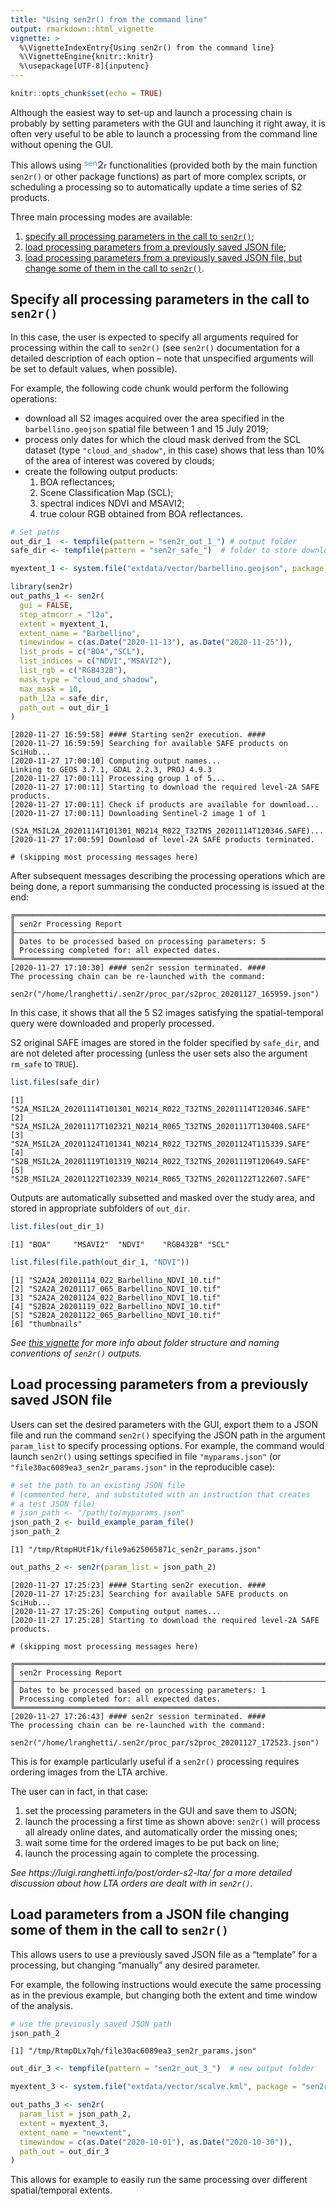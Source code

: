 ```yaml
---
title: "Using sen2r() from the command line"
output: rmarkdown::html_vignette
vignette: >
  %\VignetteIndexEntry{Using sen2r() from the command line}
  %\VignetteEngine{knitr::knitr}
  %\usepackage[UTF-8]{inputenc}
---
```


```r
knitr::opts_chunk$set(echo = TRUE)
```

Although the easiest way to set-up and launch a processing chain is probably by 
setting parameters with the GUI and launching it right away, 
it is often very useful to be able to launch a processing from the command line
without opening the GUI.

This allows using 
<span style="color:#5793dd;vertical-align:top;font-size:90%;font-weight:normal;">sen</span><span style="color:#6a7077;vertical-align:baseline;font-size:115%;font-weight:bolder;">2</span><span style="color:#2f66d5;vertical-align:baseline;font-size:90%;font-weight:bold;">r</span>
functionalities (provided both by the main function `sen2r()` or other package
functions) as part of more complex scripts, or scheduling a processing so to 
automatically update a time series of S2 products.

Three main processing modes are available: 

1. [specify all processing parameters in the call to `sen2r()`](#specify-all-processing-parameters-in-the-call-to-sen2r);
2. [load processing parameters from a previously saved JSON file](#load-processing-parameters-from-a-previously-saved-json-file);
3. [load processing parameters from a previously saved JSON file, but change some of them in the call to `sen2r()`](#load-parameters-from-a-json-file-changing-some-of-them-in-the-call-to-sen2r).
 
 
## Specify all processing parameters in the call to `sen2r()`

In this case, the user is expected to specify all arguments required for 
processing within the call to `sen2r()` 
(see `sen2r()` documentation for a detailed description of each option -- 
note that unspecified arguments will be set to default values, when possible).

For example, the following code chunk would perform the following operations:

- download all S2 images acquired over the area specified in the 
    `barbellino.geojson` spatial file between 1 and 15 July 2019;
- process only dates for which the cloud mask derived from the SCL dataset
    (type `"cloud_and_shadow"`, in this case)
    shows that less than 10% of the area of interest was covered by clouds;
- create the following output products:
    1. BOA reflectances;
    2. Scene Classification Map (SCL);
    3. spectral indices NDVI and MSAVI2;
    4. true colour RGB obtained from BOA reflectances.

```r
# Set paths
out_dir_1  <- tempfile(pattern = "sen2r_out_1_") # output folder
safe_dir <- tempfile(pattern = "sen2r_safe_")  # folder to store downloaded SAFE

myextent_1 <- system.file("extdata/vector/barbellino.geojson", package = "sen2r") 

library(sen2r)
out_paths_1 <- sen2r(
  gui = FALSE,
  step_atmcorr = "l2a",
  extent = myextent_1,
  extent_name = "Barbellino",
  timewindow = c(as.Date("2020-11-13"), as.Date("2020-11-25")),
  list_prods = c("BOA","SCL"),
  list_indices = c("NDVI","MSAVI2"),
  list_rgb = c("RGB432B"),
  mask_type = "cloud_and_shadow",
  max_mask = 10, 
  path_l2a = safe_dir,
  path_out = out_dir_1
)
```
```
[2020-11-27 16:59:58] #### Starting sen2r execution. ####
[2020-11-27 16:59:59] Searching for available SAFE products on SciHub...
[2020-11-27 17:00:10] Computing output names...
Linking to GEOS 3.7.1, GDAL 2.2.3, PROJ 4.9.3
[2020-11-27 17:00:11] Processing group 1 of 5...
[2020-11-27 17:00:11] Starting to download the required level-2A SAFE products.
[2020-11-27 17:00:11] Check if products are available for download...
[2020-11-27 17:00:11] Downloading Sentinel-2 image 1 of 1
           (S2A_MSIL2A_20201114T101301_N0214_R022_T32TNS_20201114T120346.SAFE)...
[2020-11-27 17:00:59] Download of level-2A SAFE products terminated.

# (skipping most processing messages here)
```
After subsequent messages describing the processing operations which are being done,
a report summarising the conducted processing is issued at the end: 
```
╔══════════════════════════════════════════════════════════════════════════════
║ sen2r Processing Report
╟──────────────────────────────────────────────────────────────────────────────
║ Dates to be processed based on processing parameters: 5
║ Processing completed for: all expected dates.
╚══════════════════════════════════════════════════════════════════════════════
[2020-11-27 17:10:30] #### sen2r session terminated. ####
The processing chain can be re-launched with the command:
  sen2r("/home/lranghetti/.sen2r/proc_par/s2proc_20201127_165959.json")

```

In this case, it shows that all the 5 S2 images satisfying the spatial-temporal 
query were downloaded and properly processed. 
<!--However, outputs for two of those dates were not created because cloudiness %
over the spatial extent was above the specified threshold.-->

S2 original SAFE images are stored in the folder specified by `safe_dir`, 
and are not deleted after processing (unless the user sets also the argument 
`rm_safe` to `TRUE`).

```r
list.files(safe_dir)
```
```
[1] "S2A_MSIL2A_20201114T101301_N0214_R022_T32TNS_20201114T120346.SAFE"
[2] "S2A_MSIL2A_20201117T102321_N0214_R065_T32TNS_20201117T130408.SAFE"
[3] "S2A_MSIL2A_20201124T101341_N0214_R022_T32TNS_20201124T115339.SAFE"
[4] "S2B_MSIL2A_20201119T101319_N0214_R022_T32TNS_20201119T120649.SAFE"
[5] "S2B_MSIL2A_20201122T102339_N0214_R065_T32TNS_20201122T122607.SAFE"
```

Outputs are automatically subsetted and masked over the study area, 
and stored in appropriate subfolders of `out_dir`. 

```r
list.files(out_dir_1)
```
```
[1] "BOA"     "MSAVI2"  "NDVI"    "RGB432B" "SCL"    
```
```r
list.files(file.path(out_dir_1, "NDVI"))
```
```
[1] "S2A2A_20201114_022_Barbellino_NDVI_10.tif"
[2] "S2A2A_20201117_065_Barbellino_NDVI_10.tif"
[3] "S2A2A_20201124_022_Barbellino_NDVI_10.tif"
[4] "S2B2A_20201119_022_Barbellino_NDVI_10.tif"
[5] "S2B2A_20201122_065_Barbellino_NDVI_10.tif"
[6] "thumbnails"                               
```

_See [this vignette](outstructure.html) for more info about folder structure_
_and naming conventions of `sen2r()` outputs._


## Load processing parameters from a previously saved JSON file

Users can set the desired parameters with the GUI, export them to a JSON file
and run the command `sen2r()` specifying the JSON path in the argument 
`param_list` to specify processing options. 
For example, the command would launch `sen2r()` using settings specified in file 
`"myparams.json"` (or `"file30ac6089ea3_sen2r_params.json"` in the reproducible case):

```r
# set the path to an existing JSON file 
# (commented here, and substituted with an instruction that creates 
# a test JSON file)
# json_path <- "/path/to/myparams.json"
json_path_2 <- build_example_param_file()
json_path_2
```
```
[1] "/tmp/RtmpHUtF1k/file9a625065871c_sen2r_params.json"
```
```r
out_paths_2 <- sen2r(param_list = json_path_2)
```
```
[2020-11-27 17:25:23] #### Starting sen2r execution. ####
[2020-11-27 17:25:23] Searching for available SAFE products on SciHub...
[2020-11-27 17:25:26] Computing output names...
[2020-11-27 17:25:28] Starting to download the required level-2A SAFE products.

# (skipping most processing messages here)

╔══════════════════════════════════════════════════════════════════════════════
║ sen2r Processing Report
╟──────────────────────────────────────────────────────────────────────────────
║ Dates to be processed based on processing parameters: 1
║ Processing completed for: all expected dates.
╚══════════════════════════════════════════════════════════════════════════════
[2020-11-27 17:26:43] #### sen2r session terminated. ####
The processing chain can be re-launched with the command:
  sen2r("/home/lranghetti/.sen2r/proc_par/s2proc_20201127_172523.json")
```

This is for example particularly useful if a `sen2r()` processing requires 
ordering images from the LTA archive.

The user can in fact, in that case: 

1. set the processing parameters in the GUI and save them to JSON; 
2. launch the processing a first time as shown above: `sen2r()` will process 
    all already online dates, and automatically order the missing ones;
3. wait some time for the ordered images to be put back on line; 
4. launch the processing again to complete the processing. 

_See https://luigi.ranghetti.info/post/order-s2-lta/ for a more detailed_
_discussion about how LTA orders are dealt with in `sen2r()`._


## Load parameters from a JSON file changing some of them in the call to `sen2r()`

This allows users to use a previously saved JSON file as a "template" for a 
processing, but changing "manually" any desired parameter. 

For example, the following instructions would execute the same processing as in 
the previous example, but changing both the extent and time window of the analysis.

```r
# use the previously saved JSON path
json_path_2
```
```
[1] "/tmp/RtmpDLx7qh/file30ac6089ea3_sen2r_params.json"
```
```r
out_dir_3 <- tempfile(pattern = "sen2r_out_3_")  # new output folder

myextent_3 <- system.file("extdata/vector/scalve.kml", package = "sen2r")

out_paths_3 <- sen2r(
  param_list = json_path_2, 
  extent = myextent_3, 
  extent_name = "newxtent",
  timewindow = c(as.Date("2020-10-01"), as.Date("2020-10-30")),
  path_out = out_dir_3
)
```

This allows for example to easily run the same processing 
over different spatial/temporal extents. 
